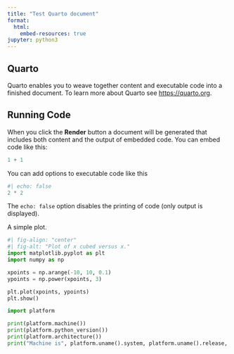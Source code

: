 ```yaml
---
title: "Test Quarto document"
format:
  html:
    embed-resources: true
jupyter: python3
---
```


## Quarto

Quarto enables you to weave together content and executable code into a finished document. To learn more about Quarto see <https://quarto.org>.

## Running Code

When you click the **Render** button a document will be generated that includes both content and the output of embedded code. You can embed code like this:

```python
1 + 1
```

You can add options to executable code like this

```python
#| echo: false
2 * 2
```

The `echo: false` option disables the printing of code (only output is displayed).

A simple plot.

```python
#| fig-align: "center"
#| fig-alt: "Plot of x cubed versus x."
import matplotlib.pyplot as plt
import numpy as np

xpoints = np.arange(-10, 10, 0.1)
ypoints = np.power(xpoints, 3)

plt.plot(xpoints, ypoints)
plt.show()
```

```python
import platform

print(platform.machine())
print(platform.python_version())
print(platform.architecture())
print("Machine is", platform.uname().system, platform.uname().release, platform.uname().machine)
```
